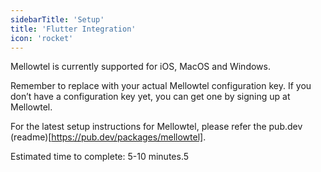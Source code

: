 ```yaml
---
sidebarTitle: 'Setup'
title: 'Flutter Integration'
icon: 'rocket'
---
```


Mellowtel is currently supported for iOS, MacOS and Windows.

Remember to replace  with your actual Mellowtel configuration key. If you don’t have a configuration key yet, you can get one by signing up at Mellowtel.

For the latest setup instructions for Mellowtel, please refer the pub.dev (readme)[https://pub.dev/packages/mellowtel].

Estimated time to complete: 5-10 minutes.5
